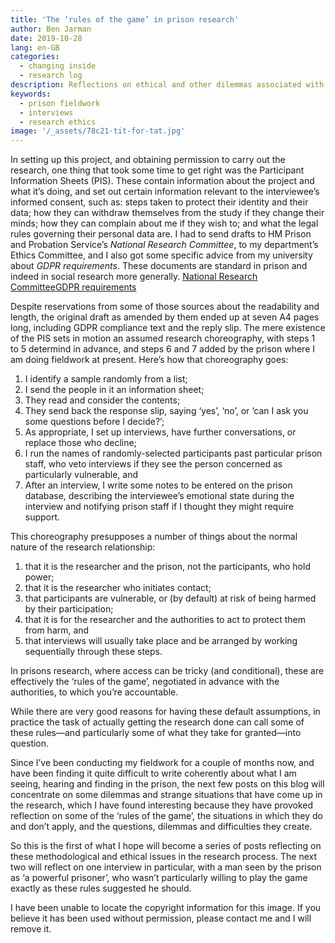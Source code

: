 ```yaml
---
title: 'The ‘rules of the game’ in prison research'
author: Ben Jarman
date: 2019-10-28
lang: en-GB
categories:
  - changing inside
  - research log
description: Reflections on ethical and other dilemmas associated with prison fieldwork
keywords:
  - prison fieldwork
  - interviews
  - research ethics
image: '/_assets/78c21-tit-for-tat.jpg'
---
```


In setting up this project, and obtaining permission to carry out the research, one thing that took some time to get right was the Participant Information Sheets (PIS). These contain information about the project and what it's doing, and set out certain information relevant to the interviewee's informed consent, such as: steps taken to protect their identity and their data; how they can withdraw themselves from the study if they change their minds; how they can complain about me if they wish to; and what the legal rules governing their personal data are. I had to send drafts to HM Prison and Probation Service's *National Research Committee*, to my department's Ethics Committee, and I also got some specific advice from my university about *GDPR requirements*. These documents are standard in prison and indeed in social research more generally. [National Research Committee](https://www.gov.uk/government/organisations/her-majestys-prison-and-probation-service/about/research)[GDPR requirements](https://www.research-integrity.admin.cam.ac.uk/academic-research-involving-personal-data)

Despite reservations from some of those sources about the readability and length, the original draft as amended by them ended up at seven A4 pages long, including GDPR compliance text and the reply slip. The mere existence of the PIS sets in motion an assumed research choreography, with steps 1 to 5 determind in advance, and steps 6 and 7 added by the prison where I am doing fieldwork at present. Here's how that choreography goes:

1.  I identify a sample randomly from a list;
2.  I send the people in it an information sheet;
3.  They read and consider the contents;
4.  They send back the response slip, saying 'yes', 'no', or 'can I ask you some questions before I decide?';
5.  As appropriate, I set up interviews, have further conversations, or replace those who decline;
6.  I run the names of randomly-selected participants past particular prison staff, who veto interviews if they see the person concerned as particularly vulnerable, and
7.  After an interview, I write some notes to be entered on the prison database, describing the interviewee's emotional state during the interview and notifying prison staff if I thought they might require support.

This choreography presupposes a number of things about the normal nature of the research relationship:

1.  that it is the researcher and the prison, not the participants, who hold power;
2.  that it is the researcher who initiates contact;
3.  that participants are vulnerable, or (by default) at risk of being harmed by their participation;
4.  that it is for the researcher and the authorities to act to protect them from harm, and
5.  that interviews will usually take place and be arranged by working sequentially through these steps.

In prisons research, where access can be tricky (and conditional), these are effectively the 'rules of the game', negotiated in advance with the authorities, to which you're accountable.

While there are very good reasons for having these default assumptions, in practice the task of actually getting the research done can call some of these rules---and particularly some of what they take for granted---into question.

Since I've been conducting my fieldwork for a couple of months now, and have been finding it quite difficult to write coherently about what I am seeing, hearing and finding in the prison, the next few posts on this blog will concentrate on some dilemmas and strange situations that have come up in the research, which I have found interesting because they have provoked reflection on some of the 'rules of the game', the situations in which they do and don't apply, and the questions, dilemmas and difficulties they create.

So this is the first of what I hope will become a series of posts reflecting on these methodological and ethical issues in the research process. The next two will reflect on one interview in particular, with a man seen by the prison as 'a powerful prisoner', who wasn't particularly willing to play the game exactly as these rules suggested he should.

::: {.callout-note}
I have been unable to locate the copyright information for this image. If you believe it has been used without permission, please contact me and I will remove it.
:::